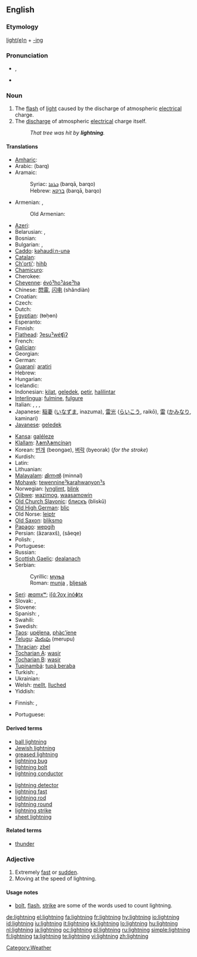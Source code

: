 {{wikipedia|dab=Lightning (disambiguation)|Lightning}}
==English==

===Etymology===
[[lighten|light(e)n]] + [[-ing]]

===Pronunciation===
* {{IPA|/ˈlaɪt.nɪŋ/}}, {{SAMPA|/"laIt.nIN/}}
* {{audio|En-us-lightning.ogg|Audio (US)}}

===Noun===
{{wikipedia}}
{{en-noun|s|-}}

# The [[flash]] of [[light]] caused by the discharge of atmospheric [[electrical]] charge.
# The [[discharge]] of atmospheric [[electrical]] charge itself.
#: ''That tree was hit by '''lightning'''.''

====Translations====
{{trans-top|flash of light}}
* [[Amharic]]: {{tø|am|መብረቅ|tr=mäbräq|sc=Ethi}}
* Arabic: {{Arab|[[برق]]}} (barq) {{m}}
* Aramaic:
*: Syriac: [[ܒܪܩܐ]] (barqā, barqo) {{m}}
*: Hebrew: [[ברקא]] (barqā, barqo) {{m}}
* Armenian: {{t-|hy|կայծակ|tr=kayçak|sc=Hayeren|xs=Armenian}}, {{t-|hy|շանթ|tr=šant'|sc=Hayeren|xs=Armenian}}
*: Old Armenian: {{t|xcl|կայծակն|tr=kaycakn|sc=Hayeren|xs=Armenian}}
* [[Azeri]]: {{t+|az|şimşək|xs=Azeri}}
* Belarusian: {{t|be|маланка|f|tr=malanka|sc=Cyrl|xs=Belarusian}},  {{t|be|бліскавіца|tr=bliskavica|sc=Cyrl|xs=Belarusian}}
* Bosnian: {{t-|bs|munja|f}}
* Bulgarian: {{t|bg|мълния|f|tr=mǎlnija|sc=Cyrl}},  {{t|bg|светкавица|f|tr=svetkávica|sc=Cyrl}}
* [[Caddo]]: [[kǝhaudíːn-unǝ]]
* [[Catalan]]: {{t|ca|llamp|m}}
* [[Ch'orti']]: [[hihƥ]]
* [[Chamicuro]]: {{tø|ccc|yaple'ti}}
* Cherokee: {{t-|chr|ᎠᎾᎦᎵᏍᎩ|tr=anagalisgi|sc=Cher|xs=Cherokee}}
* [[Cheyenne]]: [[évóˀhoˀȧseˀha]]
* Chinese: [[閃電]], [[闪电]] (shǎndiàn)
* Croatian: {{t-|hr|munja|f}}
* Czech: {{t+|cs|blesk|m}}
* Dutch: {{t+|nl|bliksem|m}}
* [[Egyptian]]: (ŧɵḥɵn)
* Esperanto: {{t+|eo|fulmo|xs=Esperanto}}
* Finnish: {{t+|fi|salama}}
* [[Flathead]]: [[ʔesuˀwéʧiʔ]]
* French: {{t+|fr|éclair|m}}
* [[Galician]]: {{t-|gl|raio|xs=Galician}}
* Georgian: {{t-|ka|ელვა|tr=elva|sc=Geor|xs=Georgian}}
* German: {{t+|de|Blitz|m}}
* [[Guaraní]]: [[aratiri]]
* Hebrew: {{t+|he|ברק|sc=Hebr}}
* Hungarian: {{t+|hu|villám}}
* Icelandic: {{t+|is|elding|f}}
* Indonesian: [[kilat]], [[geledek]], [[petir]], [[halilintar]]
* [[Interlingua]]: [[fulmine]], [[fulgure]]
* Italian: {{t+|it|fulmine|m}}, {{t-|it|folgore|m}}, {{t+|it|saetta|f}}, {{t+|it|lampo|m}}
* Japanese: [[稲妻]] ([[いなずま]], inazuma), [[雷光]] ([[らいこう]], raikō), [[雷]] ([[かみなり]], kaminari)
* [[Javanese]]: [[geledek]]
{{trans-mid}}
* [[Kansa]]: [[galéleze]]
* [[Klallam]]: [[ƛ̕əmƛ̕əmcínəŋ]]
* Korean: [[번개]] (beongae), [[벼락]] (byeorak) (''for the stroke'')
* Kurdish: {{ku-Arab|[[بروسکه‌]]}}
* Latin: {{t-|la|fulgur|n}}
* Lithuanian: {{t|lt|žaibas|m|xs=Lithuanian}}
* [[Malayalam]]: [[മിന്നല്‍]] (minnal)
* [[Mohawk]]: [[tewennineˀkarahwanyonˀs]]
* Norwegian: [[lynglimt]], [[blink]]
* [[Ojibwe]]: [[wazimog]], [[waasamowin]]
* [[Old Church Slavonic]]: [[блискъ]] (bliskŭ) {{m}}
* [[Old High German]]: [[blic]]
* Old Norse: [[leiptr]]
* [[Old Saxon]]: [[bliksmo]]
* [[Papago]]: [[wepgih]]
* Persian: {{fa-Arab|[[آذرخش]]}} (âzaraxš), {{fa-Arab|[[صاعقه]]}} (sâeqe)
* Polish: {{t+|pl|błyskawica|f}}, {{t+|pl|piorun|m}}
* Portuguese: {{t+|pt|relâmpago|m}}
* Russian: {{t+|ru|молния|f|tr=mólnija|sc=Cyrl}}
* [[Scottish Gaelic]]: [[dealanach]] {{m}}
* Serbian:
*: Cyrillic: [[муња#Serbian|муња]] {{f}}
*: Roman: [[munja#Serbian|munja]] {{f}}, [[bljesak]] {{m}}
* [[Seri]]: [[æɑmxʷ]]; [[iʃɑ́ːʔoχ inóɸtx]]
* Slovak: {{t-|sk|blesk|m}}, {{t-|sk|hrom|m}}
* Slovene: {{t+|sl|strela|m}}
* Spanish: {{t+|es|relámpago|m}}, {{t+|es|rayo|m}}
* Swahili: {{t+|sw|radi|xs=Swahili}}
* Swedish: {{t+|sv|blixt}}
* [[Taos]]: [[upę́lena]], [[phàc’íene]]
* [[Telugu]]: [[మెరుపు]] (merupu)
* [[Thracian]]: [[zbel]]
* [[Tocharian A]]: [[wasir]]
* [[Tocharian B]]: [[wasir]]
* [[Tupinambá]]: [[tupã beraba]]
* Turkish: {{t|tr|yıldırım}},  {{t|tr|şimşek}}
* Ukrainian: {{t|uk|блискавка|f|tr=blýskavka|sc=Cyrl|xs=Ukrainian}}
* Welsh: [[mellt]], [[lluched]]
* Yiddish: {{t|yi|בליץ|tr=vlitz|sc=yi-Hebr|xs=Yiddish}}
{{trans-bottom}}

{{trans-top|discharge}}
* Finnish: {{t+|fi|salama}}, {{t|fi|salamanisku}}
{{trans-mid}}
* Portuguese: {{t+|pt|raio|m}}
{{trans-bottom}}

====Derived terms====
{{top2}}
* [[ball lightning]]
* [[Jewish lightning]]
* [[greased lightning]]
* [[lightning bug]]
* [[lightning bolt]]
* [[lightning conductor]]
{{mid2}}
* [[lightning detector]]
* [[lightning fast]]
* [[lightning rod]]
* [[lightning round]]
* [[lightning strike]]
* [[sheet lightning]]
{{bottom2}}

====Related terms====

* [[thunder]]

===Adjective===
{{en-adj|-}}

# Extremely [[fast]] or [[sudden]].
# Moving at the speed of lightning.

====Usage notes====
* [[bolt]], [[flash]], [[strike]] are some of the words used to count lightning.

[[Category:Weather]]

[[de:lightning]]
[[el:lightning]]
[[fa:lightning]]
[[fr:lightning]]
[[hy:lightning]]
[[io:lightning]]
[[id:lightning]]
[[iu:lightning]]
[[it:lightning]]
[[kk:lightning]]
[[lo:lightning]]
[[hu:lightning]]
[[nl:lightning]]
[[ja:lightning]]
[[oc:lightning]]
[[pl:lightning]]
[[ru:lightning]]
[[simple:lightning]]
[[fi:lightning]]
[[ta:lightning]]
[[te:lightning]]
[[vi:lightning]]
[[zh:lightning]]